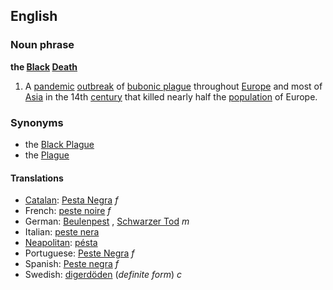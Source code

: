 ==English==
===Noun phrase===
{{wikipedia}}
'''the [[Black]] [[Death]]'''

#{{pathology}} A [[pandemic]] [[outbreak]] of [[bubonic plague]] throughout [[Europe]] and most of [[Asia]] in the 14th [[century]] that killed nearly half the [[population]] of Europe.

===Synonyms===
*the [[Black Plague]]
*the [[Plague]]

====Translations====
*[[Catalan]]: [[Pesta Negra#Catalan|Pesta Negra]] ''f''
*French: [[peste noire]] ''f''
*German: [[Beulenpest]] {{f}}, [[Schwarzer Tod]] ''m''
*Italian: [[peste nera]] {{f}}
*[[Neapolitan]]: [[pésta]] {{f}}
*Portuguese: [[Peste Negra#Portuguese|Peste Negra]] ''f''
*Spanish: [[Peste negra]] ''f''
*Swedish: [[digerdöden]] (''definite form'') ''c''